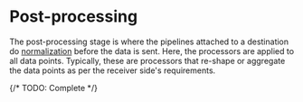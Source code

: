 # Post-processing

The post-processing stage is where the pipelines attached to a destination do [normalization](../pipelines/normalization.mdx) before the data is sent. Here, the processors are applied to all data points. Typically, these are processors that re-shape or aggregate the data points as per the receiver side's requirements.

{/* TODO: Complete */}
